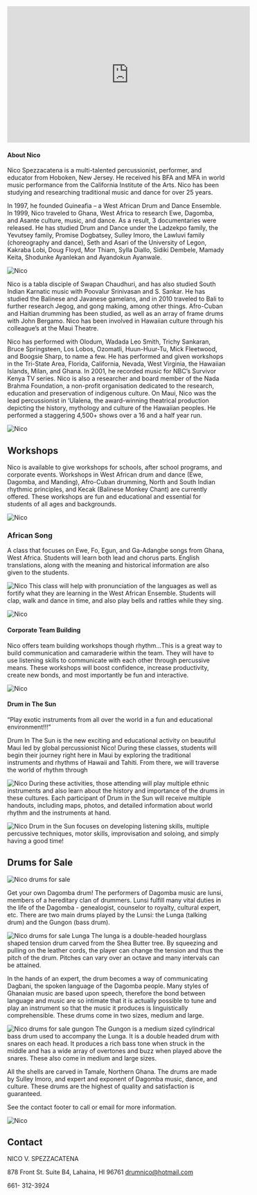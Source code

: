 <Banner />

<Container>
<p className="text-center">
<iframe width="560" height="315" src="https://www.youtube-nocookie.com/embed/jt6Urb3vyDs?controls=0" title="YouTube video player" frameborder="0" allow="accelerometer; autoplay; clipboard-write; encrypted-media; gyroscope; picture-in-picture" allowfullscreen></iframe>
</p>

#### About Nico

<div id="about">
Nico Spezzacatena is a multi-talented percussionist, 
performer, and educator from Hoboken, New Jersey. He 
received his BFA and MFA in world music performance from the 
California Institute of the Arts. Nico has been studying and 
researching traditional music and dance for over 25 years.

In 1997, he founded Guineafia – a West African Drum and Dance 
Ensemble. In 1999, Nico traveled to Ghana, West Africa to 
research Ewe, Dagomba, and Asante culture, music, and dance. 
As a result, 3 documentaries were released. He has studied 
Drum and Dance under the Ladzekpo family, the Yevutsey 
family, Promise Dogbatsey, Sulley Imoro, the Lawluvi family 
(choreography and dance), Seth and Asari of the University of 
Legon, Kakraba Lobi, Doug Floyd, Mor Thiam, Sylla Diallo, Sidiki 
Dembele, Mamady Keita, Shodunke Ayanlekan and Ayandokun 
Ayanwale.

![Nico](/images/nico-home2.jpg)

 Nico is a tabla disciple of Swapan Chaudhuri, and 
has also studied South Indian Karnatic music with Poovalur 
Srinivasan and S. Sankar. He has studied the Balinese and 
Javanese gamelans, and in 2010 traveled to Bali to further 
research Jegog, and gong making, among other things. 
Afro-Cuban and Haitian drumming has been studied, as well as an 
array of frame drums with John Bergamo. Nico has been 
involved in Hawaiian culture through his colleague’s at the Maui 
Theatre. 

Nico has performed with Olodum, Wadada Leo Smith, 
Trichy Sankaran, Bruce Springsteen, Los Lobos, Ozomatli, 
Huun-Huur-Tu, Mick Fleetwood, and Boogsie Sharp, to name a few. He has 
performed and given workshops in the Tri-State Area, Florida, 
California, Nevada, West Virginia, the Hawaiian Islands, Milan, 
and Ghana. In 2001, he recorded music for NBC’s Survivor
Kenya TV series. Nico is also a researcher and board member 
of the Nada Brahma Foundation, a non-profit organisation 
dedicated to the research, education and preservation of 
indigenous culture. On Maui, Nico was the lead percussionist in
‘Ulalena, the award-winning theatrical production depicting the 
history, mythology and culture of the Hawaiian peoples. He 
performed a staggering 4,500+ shows over a 16 and a half year 
run.
</div>

![Nico](/images/nico3.jpg)

<div id="workshops">

## Workshops
 Nico is available to give workshops for schools, after school programs, and corporate events. 
Workshops in West African drum and dance (Ewe, Dagomba, and Manding), Afro-Cuban 
drumming, North and South Indian rhythmic principles, and Kecak (Balinese Monkey Chant) 
are currently offered. These workshops are fun and educational and essential for students of 
all ages and backgrounds.

![Nico](/images/nico2.jpg)
### African Song
A class that focuses on Ewe, Fo, Egun, and Ga-Adangbe songs from Ghana, 
West Africa. Students will learn both lead and chorus parts. English translations, 
along with the meaning and historical information are also given to the students.

![Nico](/images/nico8.jpg)
 This class will help with pronunciation of the languages as well as fortify what 
they are learning in the West African Ensemble. 
 Students will clap, walk and dance in time, and also play bells and rattles 
while they sing.

![Nico](/images/nico3.jpg)
#### Corporate Team Building
 Nico offers team building workshops though rhythm…This is a great way to build 
communication and camaraderie within the team. They will have to use listening skills to 
communicate with each other through percussive means. These workshops will boost 
confidence, increase productivity, create new bonds, and most importantly be fun and 
interactive.

![Nico](/images/nico4.jpg)
#### Drum in The Sun
 “Play exotic instruments from all over the world in a fun
and educational environment!!!”

Drum In The Sun is the new exciting and educational
activity on beautiful Maui led by global percussionist
Nico! During these classes, students will begin their
journey right here in Maui by exploring the traditional
instruments and rhythms of Hawaii and Tahiti. From
there, we will traverse the world of rhythm through

![Nico](/images/gal1.jpg)
During these activities, those attending will play
multiple ethnic instruments and also learn about the
history and importance of the drums in these cultures.
Each participant of Drum in the Sun will receive
multiple handouts, including maps, photos, and detailed
information about world rhythm and the instruments at
hand.

![Nico](/images/gal2.jpg)
Drum in the Sun focuses on developing listening skills,
multiple percussive techniques, motor skills,
improvisation and soloing, and simply having a good
time!
</div>

## Drums for Sale
![Nico drums for sale](/images/sale-drums.jpg)
<div id="forsale">

Get your own Dagomba drum! The performers of Dagomba music are lunsi, members of a hereditary clan of 
drummers. Lunsi fulfill many vital duties in the life of the Dagomba - genealogist, 
counselor to royalty, cultural expert, etc. There are two main drums played by the 
Lunsi: the Lunga (talking drum) and the Gungon (bass drum).

![Nico drums for sale Lunga](/images/sale-tak.jpg)
The lunga is a double-headed hourglass shaped tension drum carved from the Shea 
Butter tree. By squeezing and pulling on the leather cords, the player can change the 
tension and thus the pitch of the drum. Pitches can vary over an octave and many 
intervals can be attained. 

In the hands of an expert, the drum becomes a way of 
communicating Dagbani, the spoken language of the Dagomba people. Many styles of 
Ghanaian music are based upon speech, therefore the bond between language and 
music are so intimate that it is actually possible to tune and play an instrument so that 
the music it produces is linguistically comprehensible. These drums come in two sizes, medium and large. 

![Nico drums for sale gungon](/images/sale-dag.jpg)
The Gungon is a medium sized cylindrical bass drum used to accompany the Lunga. It is 
a double headed drum with snares on each head. It produces a rich bass tone when 
struck in the middle and has a wide array of overtones and buzz when played above the 
snares. These also come in medium and large sizes. 

All the shells are carved in Tamale, Northern Ghana. The drums are made by Sulley 
Imoro, and expert and exponent of Dagomba music, dance, and culture. These drums are 
the highest of quality and satisfaction is guaranteed.

See the contact footer to call or email for more information.
</div>

![Nico](/images/nico7.jpg)
## Contact
<div id="contact" className="text-center">

NICO V. SPEZZACATENA

878 Front St. Suite B4, Lahaina, HI  96761
drumnico@hotmail.com

661- 312-3924

</div>

</Container>
